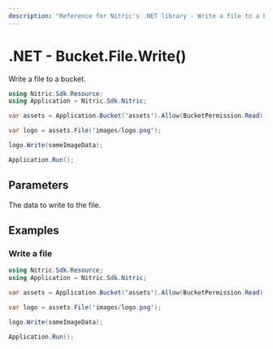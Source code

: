 ```yaml
---
description: "Reference for Nitric's .NET library - Write a file to a bucket."
---
```


# .NET - Bucket.File.Write()

Write a file to a bucket.

```csharp
using Nitric.Sdk.Resource;
using Application = Nitric.Sdk.Nitric;

var assets = Application.Bucket('assets').Allow(BucketPermission.Read);

var logo = assets.File('images/logo.png');

logo.Write(someImageData);

Application.Run();
```

## Parameters

<Properties>
  <Property name="data" required type="byte[]">
    The data to write to the file.
  </Property>
</Properties>

## Examples

### Write a file

```csharp
using Nitric.Sdk.Resource;
using Application = Nitric.Sdk.Nitric;

var assets = Application.Bucket('assets').Allow(BucketPermission.Read);

var logo = assets.File('images/logo.png');

logo.Write(someImageData);

Application.Run();
```
